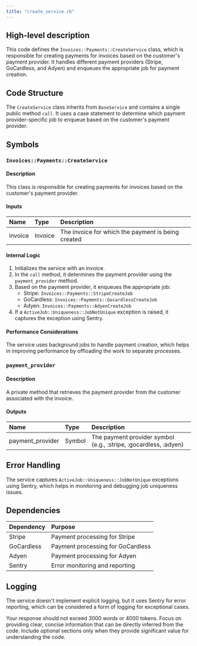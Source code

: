 ```yaml
---
title: "create_service.rb"
---
```


## High-level description
This code defines the `Invoices::Payments::CreateService` class, which is responsible for creating payments for invoices based on the customer's payment provider. It handles different payment providers (Stripe, GoCardless, and Adyen) and enqueues the appropriate job for payment creation.

## Code Structure
The `CreateService` class inherits from `BaseService` and contains a single public method `call`. It uses a case statement to determine which payment provider-specific job to enqueue based on the customer's payment provider.

## Symbols

### `Invoices::Payments::CreateService`
#### Description
This class is responsible for creating payments for invoices based on the customer's payment provider.

#### Inputs
| Name | Type | Description |
|:-----|:-----|:------------|
| invoice | Invoice | The invoice for which the payment is being created |

#### Internal Logic
1. Initializes the service with an invoice.
2. In the `call` method, it determines the payment provider using the `payment_provider` method.
3. Based on the payment provider, it enqueues the appropriate job:
   - Stripe: `Invoices::Payments::StripeCreateJob`
   - GoCardless: `Invoices::Payments::GocardlessCreateJob`
   - Adyen: `Invoices::Payments::AdyenCreateJob`
4. If a `ActiveJob::Uniqueness::JobNotUnique` exception is raised, it captures the exception using Sentry.

#### Performance Considerations
The service uses background jobs to handle payment creation, which helps in improving performance by offloading the work to separate processes.

### `payment_provider`
#### Description
A private method that retrieves the payment provider from the customer associated with the invoice.

#### Outputs
| Name | Type | Description |
|:-----|:-----|:------------|
| payment_provider | Symbol | The payment provider symbol (e.g., :stripe, :gocardless, :adyen) |

## Error Handling
The service captures `ActiveJob::Uniqueness::JobNotUnique` exceptions using Sentry, which helps in monitoring and debugging job uniqueness issues.

## Dependencies
| Dependency | Purpose |
|:-----------|:--------|
| Stripe | Payment processing for Stripe |
| GoCardless | Payment processing for GoCardless |
| Adyen | Payment processing for Adyen |
| Sentry | Error monitoring and reporting |

## Logging
The service doesn't implement explicit logging, but it uses Sentry for error reporting, which can be considered a form of logging for exceptional cases.

Your response should not exceed 3000 words or 4000 tokens. Focus on providing clear, concise information that can be directly inferred from the code. Include optional sections only when they provide significant value for understanding the code.